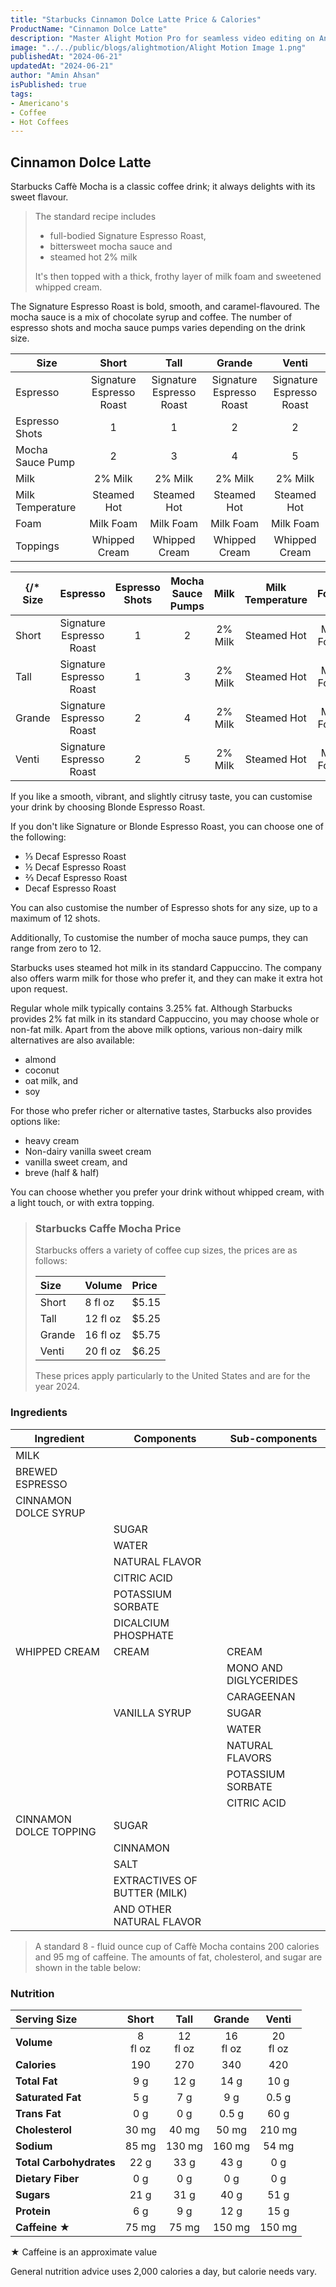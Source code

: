 ```yaml
---
title: "Starbucks Cinnamon Dolce Latte Price & Calories"
ProductName: "Cinnamon Dolce Latte" 
description: "Master Alight Motion Pro for seamless video editing on Android, iOS, and Tablets with our ultimate guide, unlocking advanced features and elevating your skills in 2024!"
image: "../../public/blogs/alightmotion/Alight Motion Image 1.png"
publishedAt: "2024-06-21"
updatedAt: "2024-06-21"
author: "Amin Ahsan"
isPublished: true
tags:
- Americano's
- Coffee
- Hot Coffees   
---
```


 
## Cinnamon Dolce Latte 
  
Starbucks Caffè Mocha is a classic coffee drink; it always delights with its sweet flavour.

> The standard recipe includes
> - full-bodied Signature Espresso Roast,
> - bittersweet mocha sauce and
> - steamed hot 2% milk
>
> It's then topped with a thick, frothy layer of milk foam and sweetened whipped cream.

The Signature Espresso Roast is bold, smooth, and caramel-flavoured. The mocha sauce is a mix of chocolate syrup and coffee. The number of espresso shots and mocha sauce pumps varies depending on the drink size.

| Size              | Short                     | Tall                          | Grande                      | Venti                   |
|-------------------|:-------------------------:|:-----------------------------:|:---------------------------:|:-----------------------:|
| Espresso          | Signature Espresso Roast  | Signature Espresso Roast      | Signature Espresso Roast    |  Signature Espresso Roast        |
| Espresso Shots    | 1                         | 1                             | 2                           |  2                      |
| Mocha Sauce Pump  | 2                         | 3                             | 4                           |  5                      |
| Milk              | 2% Milk                   | 2% Milk                       | 2% Milk                     |  2% Milk                |
| Milk Temperature  | Steamed Hot               | Steamed Hot                   | Steamed Hot                 |  Steamed Hot            |
| Foam              | Milk Foam                 | Milk Foam                     | Milk Foam                   |  Milk Foam              |
| Toppings          | Whipped Cream             | Whipped Cream                 | Whipped Cream               |  Whipped Cream          |

{/* Size   | Espresso                  | Espresso Shots | Mocha Sauce Pumps | Milk     | Milk Temperature | Foam      | Toppings       |
|--------|:-------------------------:|:--------------:|:-----------------:|:--------:|:----------------:|:---------:|:--------------:|
| Short  | Signature Espresso Roast  | 1              | 2                 | 2% Milk  | Steamed Hot      | Milk Foam | Whipped Cream  |
| Tall   | Signature Espresso Roast  | 1              | 3                 | 2% Milk  | Steamed Hot      | Milk Foam | Whipped Cream  |
| Grande | Signature Espresso Roast  | 2              | 4                 | 2% Milk  | Steamed Hot      | Milk Foam | Whipped Cream  |
| Venti  | Signature Espresso Roast  | 2              | 5                 | 2% Milk  | Steamed Hot      | Milk Foam | Whipped Cream  | */}

If you like a smooth, vibrant, and slightly citrusy taste, you can customise your drink by choosing Blonde Espresso Roast.

If you don't like Signature or Blonde Espresso Roast, you can choose one of the following:

- ⅓ Decaf Espresso Roast
- ½ Decaf Espresso Roast
- ⅔ Decaf Espresso Roast
- Decaf Espresso Roast

You can also customise the number of Espresso shots for any size, up to a maximum of 12 shots.

Additionally, To customise the number of mocha sauce pumps, they can range from zero to 12.

Starbucks uses steamed hot milk in its standard Cappuccino. The company also offers warm milk for those who prefer it, and they can make it extra hot upon request.

Regular whole milk typically contains 3.25% fat. Although Starbucks provides 2% fat milk in its standard Cappuccino, you may choose whole or non-fat milk.
Apart from the above milk options, various non-dairy milk alternatives are also available:

- almond
- coconut
- oat milk, and
- soy

For those who prefer richer or alternative tastes, Starbucks also provides options like:

- heavy cream
- Non-dairy vanilla sweet cream
- vanilla sweet cream, and
- breve (half & half)

You can choose whether you prefer your drink without whipped cream, with a light touch, or with extra topping.

> ### Starbucks Caffe Mocha Price
>
> Starbucks offers a variety of coffee cup sizes, the prices are as follows:
>
> | Size    |   Volume     | Price |
> |:--------|:-------------|:------|
> | Short   | 8 fl oz      |  $5.15|
> | Tall    | 12 fl oz     | $5.25 |
> | Grande  | 16 fl oz     | $5.75 |
> | Venti   | 20 fl oz     | $6.25 |
>
> These prices apply particularly to the United States and are for the year 2024.

### Ingredients
| Ingredient              | Components                                   | Sub-components  |
|-------------------------|----------------------------------------------|-----------------|
| MILK                    |                                              |                 |
| BREWED ESPRESSO         |                                              |                 |
| CINNAMON DOLCE SYRUP    |                                              |                 |
|                         |SUGAR                                         |                 |
|                         | WATER                                        |                 |
|                         | NATURAL FLAVOR                               |                 |
|                         |  CITRIC ACID                                 |                 |
|                         | POTASSIUM SORBATE                            |                 |
|                         | DICALCIUM PHOSPHATE                          |                 |
|  WHIPPED CREAM          | CREAM                                        | CREAM           |
|                         |                                              | MONO AND DIGLYCERIDES  |
|                         |                                              | CARAGEENAN       |
|                         | VANILLA SYRUP                                | SUGAR            |
|                         |                                              | WATER            |
|                         |                                              | NATURAL FLAVORS  |
|                         |                                              | POTASSIUM SORBATE|
|                         |                                              | CITRIC ACID      |
| CINNAMON DOLCE TOPPING  | SUGAR                                        |                  |
|                         |  CINNAMON                                    |                  |
|                         |  SALT                                        |                  |
|                         | EXTRACTIVES OF BUTTER (MILK)                 |                  |
|                         | AND OTHER NATURAL FLAVOR                     |                  |

> A standard 8 - fluid ounce cup of Caffè Mocha contains 200 calories and 95 mg of caffeine. The amounts of fat, cholesterol, and sugar are shown in the table below:

### Nutrition
|  Serving Size            | Short           | Tall       | Grande     | Venti       |
|:-------------------------|:--------------:|:------------:|:----------:|:-----------:|
| **Volume**               | 8 <br/> fl oz| 12 <br/> fl oz| 16 <br/> fl oz | 20 <br/> fl oz| 
| **Calories**             | 190            | 270           | 340         | 420          |
| **Total Fat**            | 9 g           | 12 g          | 14 g        | 10 g         |
| **Saturated Fat**        | 5 g          | 7 g          | 9 g        | 0.5 g         |
| **Trans Fat**            | 0 g            | 0 g          | 0.5  g        | 60 g         |
| **Cholesterol**          | 30 mg           | 40 mg         | 50 mg       | 210 mg        |
| **Sodium**               | 85 mg          | 130 mg         | 160 mg       | 54 mg       | 
| **Total Carbohydrates**  | 22 g           | 33 g          | 43 g        | 0 g         |
| **Dietary Fiber**        | 0 g            | 0 g          | 0 g        | 0 g         |
| **Sugars**               | 21 g            | 31 g          | 40  g        | 51 g         |
| **Protein**              | 6 g            | 9 g          |  12 g        | 15 g         |
| **Caffeine ★**          |    75 mg          | 75 mg       | 150 mg     | 150 mg      |

★ Caffeine is an approximate value

General nutrition advice uses 2,000 calories a day, but calorie needs vary.